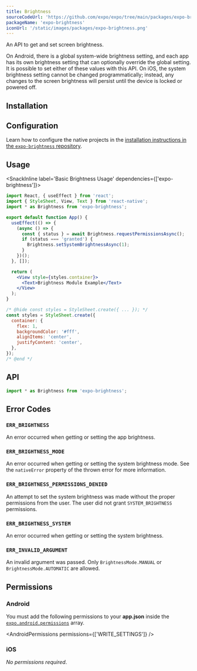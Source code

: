 ```yaml
---
title: Brightness
sourceCodeUrl: 'https://github.com/expo/expo/tree/main/packages/expo-brightness'
packageName: 'expo-brightness'
iconUrl: '/static/images/packages/expo-brightness.png'
---
```



An API to get and set screen brightness.

On Android, there is a global system-wide brightness setting, and each app has its own brightness setting that can optionally override the global setting. It is possible to set either of these values with this API. On iOS, the system brightness setting cannot be changed programmatically; instead, any changes to the screen brightness will persist until the device is locked or powered off.

<PlatformsSection android emulator ios simulator />

## Installation

<APIInstallSection />

## Configuration

<ConfigReactNative>

Learn how to configure the native projects in the [installation instructions in the `expo-brightness` repository](https://github.com/expo/expo/tree/main/packages/expo-brightness#installation-in-bare-react-native-projects).

</ConfigReactNative>

## Usage

<SnackInline label='Basic Brightness Usage' dependencies={['expo-brightness']}>

```jsx
import React, { useEffect } from 'react';
import { StyleSheet, View, Text } from 'react-native';
import * as Brightness from 'expo-brightness';

export default function App() {
  useEffect(() => {
    (async () => {
      const { status } = await Brightness.requestPermissionsAsync();
      if (status === 'granted') {
        Brightness.setSystemBrightnessAsync(1);
      }
    })();
  }, []);

  return (
    <View style={styles.container}>
      <Text>Brightness Module Example</Text>
    </View>
  );
}

/* @hide const styles = StyleSheet.create({ ... }); */
const styles = StyleSheet.create({
  container: {
    flex: 1,
    backgroundColor: '#fff',
    alignItems: 'center',
    justifyContent: 'center',
  },
});
/* @end */
```

</SnackInline>

## API

```js
import * as Brightness from 'expo-brightness';
```

<APISection packageName="expo-brightness" apiName="Brightness" />

## Error Codes

### `ERR_BRIGHTNESS`

An error occurred when getting or setting the app brightness.

### `ERR_BRIGHTNESS_MODE`

An error occurred when getting or setting the system brightness mode. See the `nativeError` property of the thrown error for more information.

### `ERR_BRIGHTNESS_PERMISSIONS_DENIED`

An attempt to set the system brightness was made without the proper permissions from the user. The user did not grant `SYSTEM_BRIGHTNESS` permissions.

### `ERR_BRIGHTNESS_SYSTEM`

An error occurred when getting or setting the system brightness.

### `ERR_INVALID_ARGUMENT`

An invalid argument was passed. Only `BrightnessMode.MANUAL` or `BrightnessMode.AUTOMATIC` are allowed.

## Permissions

### Android

You must add the following permissions to your **app.json** inside the [`expo.android.permissions`](/versions/latest/config/app/#permissions) array.

<AndroidPermissions permissions={['WRITE_SETTINGS']} />

### iOS

_No permissions required_.
